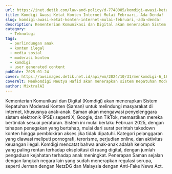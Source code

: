 ```yaml
---
url: https://inet.detik.com/law-and-policy/d-7748085/komdigi-awasi-ketat-konten-internet-mulai-februari-ada-denda
title: Komdigi Awasi Ketat Konten Internet Mulai Februari, Ada Denda!
slug: komdigi-awasi-ketat-konten-internet-mulai-februari,-ada-denda!
description: Kementerian Komunikasi dan Digital akan menerapkan Sistem Kepatuhan Moderasi Konten (Saman) untuk melindungi masyarakat, terutama anak-anak dari konten ilegal.
category:
  - Teknologi
tags:
  - perlindungan anak
  - konten ilegal
  - media sosial
  - moderasi konten
  - komdigi
  - user generated content
pubDate: 2025-01-24
cover: https://awsimages.detik.net.id/api/wm/2024/10/31/menkomdigi-6_169.jpeg?wid=54&w=650&v=1&t=jpeg
coverAlt: Menkomdigi Meutya Hafid akan menerapkan sistem Kepatuhan Moderasi Konten (Saman) guna melindungi anak-anak di internet. Foto Agus Tri Haryanto/detikINET
author: MixtralAI
---
```

Kementerian Komunikasi dan Digital (Komdigi) akan menerapkan Sistem Kepatuhan Moderasi Konten (Saman) untuk melindungi masyarakat di internet, khususnya anak-anak. Saman akan mengawasi penyelenggara sistem elektronik (PSE) seperti X, Google, dan TikTok, memastikan mereka bertindak sesuai peraturan. Sistem ini mulai berlaku Februari 2025, dengan tahapan penegakan yang bertahap, mulai dari surat perintah takedown konten hingga pemblokiran akses jika tidak dipatuhi. Kategori pelanggaran yang diawasi meliputi pornografi, terorisme, perjudian online, dan aktivitas keuangan ilegal. Komdigi mencatat bahwa anak-anak adalah kelompok yang paling rentan terhadap eksploitasi di ruang digital, dengan jumlah pengaduan kejahatan terhadap anak meningkat. Penerapan Saman sejalan dengan langkah negara lain yang sudah menerapkan regulasi serupa, seperti Jerman dengan NetzDG dan Malaysia dengan Anti-Fake News Act.
